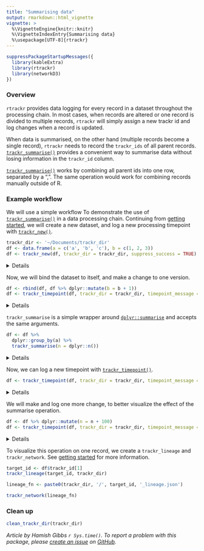 ```yaml
---
title: "Summarising data"
output: rmarkdown::html_vignette
vignette: >
  %\VignetteEngine{knitr::knitr}
  %\VignetteIndexEntry{Summarising data}
  %\usepackage[UTF-8]{rtrackr}
---
```



```r
suppressPackageStartupMessages({
  library(kableExtra)
  library(rtrackr)
  library(networkD3)
})
```

### Overview

`rtrackr` provides data logging for every record in a dataset throughout the processing chain. In most cases, when records are altered or one record is divided to multiple records, `rtrackr` will simply assign a new trackr id and log changes when a record is updated. 

When data is summarised, on the other hand (multiple records become a single record), `rtrackr` needs to record the `trackr_ids` of all parent records. [`trackr_summarise()`](https://hamishgibbs.github.io/rtrackr/reference/trackr_summarise.html) provides a convenient way to summarise data without losing information in the `trackr_id` column.

[`trackr_summarise()`](https://hamishgibbs.github.io/rtrackr/reference/trackr_summarise.html) works by combining all parent ids into one row, separated by a ", ". The same operation would work for combining records manually outside of R. 

### Example workflow

We will use a simple workflow To demonstrate the use of [`trackr_summarise()`](https://hamishgibbs.github.io/rtrackr/reference/trackr_summarise.html) in a data processing chain. Continuing from [getting started](https://hamishgibbs.github.io/rtrackr/articles/getting_started.html), we will create a new dataset, and log a new processing timepoint with [`trackr_new()`](https://hamishgibbs.github.io/rtrackr/reference/trackr_new.html).

```r
trackr_dir <- '~/Documents/trackr_dir'
df <- data.frame(a = c('a', 'b', 'c'), b = c(1, 2, 3))
df <- trackr_new(df, trackr_dir = trackr_dir, suppress_success = TRUE)
```
<details><summary>Details</summary>
```r
kable(df) %>%
  kable_styling(bootstrap_options = c("striped", "hover", "condensed"))
```
</details>

Now, we will bind the dataset to itself, and make a change to one version. 

```r
df <- rbind(df, df %>% dplyr::mutate(b = b + 1))
df <- trackr_timepoint(df, trackr_dir = trackr_dir, timepoint_message = 'Merged dataframes', suppress_success = TRUE)
```
<details><summary>Details</summary>
```r
kable(df) %>%
  kable_styling(bootstrap_options = c("striped", "hover", "condensed"))
```
</details>

`trackr_summarise` is a simple wrapper around [`dplyr::summarise`](https://dplyr.tidyverse.org/reference/summarise.html) and accepts the same arguments. 

```r
df <- df %>% 
  dplyr::group_by(a) %>% 
  trackr_summarise(n = dplyr::n())

```
<details><summary>Details</summary>
```r
kable(df) %>%
  kable_styling(bootstrap_options = c("striped", "hover", "condensed"))
```
</details>

Now, we can log a new timepoint with [`trackr_timepoint()`](https://hamishgibbs.github.io/rtrackr/reference/trackr_timepoint.html).

```r
df <- trackr_timepoint(df, trackr_dir = trackr_dir, timepoint_message = 'Summarised dataframes', suppress_success = TRUE)
```
<details><summary>Details</summary>
```r
kable(df) %>%
  kable_styling(bootstrap_options = c("striped", "hover", "condensed"))
```
</details>

We will make and log one more change, to better visualize the effect of the summarise operation.

```r
df <- df %>% dplyr::mutate(n = n + 100)
df <- trackr_timepoint(df, trackr_dir = trackr_dir, timepoint_message = 'Added 100', suppress_success = TRUE)
```
<details><summary>Details</summary>
```r
kable(df) %>%
  kable_styling(bootstrap_options = c("striped", "hover", "condensed"))
```
</details>

To visualize this operation on one record, we create a `trackr_lineage` and `trackr_network`. See [getting started](https://hamishgibbs.github.io/rtrackr/articles/getting_started.html) for more information. 

```r
target_id <- df$trackr_id[1]
trackr_lineage(target_id, trackr_dir)

lineage_fn <- paste0(trackr_dir, '/', target_id, '_lineage.json')

trackr_network(lineage_fn)
```

### Clean up

```r
clean_trackr_dir(trackr_dir)
```

*Article by Hamish Gibbs `r Sys.time()`. To report a problem with this package, please [create an issue](https://github.com/hamishgibbs/rtrackr/issues) on [GitHub](https://github.com/hamishgibbs/rtrackr).*